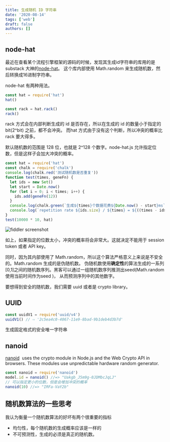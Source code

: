 ```yaml
---
title: 生成随机 ID 字符串
date: '2020-08-14'
tags: ['web']
draft: false
authors: []
---
```


## node-hat

最近在查看某个流程引擎框架的源码的时候，发现其生成id字符串的库用的是 substack 大神的[node-hat](https://github.com/substack/node-hat)。
这个库内部使用 Math.random 来生成随机数，然后转换成16进制字符串。

node-hat 有两种用法。

```javascript
const hat = require('hat')
hat()

const rack = hat.rack()
rack()
```

rack 方式会在内部判断生成的 id 是否存在，所以在生成的 id 的数量小于指定的 bit(2^bit) 之前，都不会冲突。
而hat 方式由于没有这个判断，所以冲突的概率比 rack 要大得多。

默认随机数的范围是 128 位，也就是 2^128 个数字。node-hat.js 允许指定位数，但是这样子会加大冲突的概率。

```javascript
const hat = require('hat')
const chalk = require('chalk')
console.log(chalk.red('测试随机数是否重复'))
function test(times, geneFn) {
  let ids = new Set()
  let start = Date.now()
  for (let i = 0; i < times; i++) {
    ids.add(geneFn(12))
  }
  console.log(chalk.green(`生成${times}个数据花费${Date.now() - start}ms`))
  console.log(`repetition rate ${ids.size} / ${times} = ${((times - ids.size) / times).toFixed(6)}`)
}
test(10000 * 10, hat)
```

<div className="relative h-[400px]">
  <Image
    style={{ objectFit: 'contain' }}
    className="my-0"
    alt="fiddler screenshot"
    src="https://cdn.nlark.com/yuque/0/2020/png/438262/1597419065571-5d8fdbf3-8459-4a71-bff7-ff1aa9207edd.png"
    fill={true}
  />
</div>

如上，如果指定的位数太小，冲突的概率将会非常大。这就决定不能用于 session token 或者 API key。

同时，因为其内部使用了 Math.random，所以这个算法严格意义上来说是不安全的。Math.random 生成的是伪随机数。
伪随机数使用**确定性**的算法生成的一系列[0,1]之间的随机数序列。黑客可以通过一组随机数序列推测出seed(Math.random 使用当前时间作为seed )，
从而预测序列中的其他数字。

要想得到安全的随机数，我们需要 uuid 或者是 crypto library。

## UUID

```javascript
const uuidV1 = require('uuid/v4')
uuidV1() // ⇨ '2c5ea4c0-4067-11e9-8bad-9b1deb4d3b7d'
```

生成固定格式的安全唯一字符串

## nanoid

[nanoid](https://github.com/ai/nanoid)  uses the crypto module in Node.js and the Web Crypto API in browsers. These modules use unpredictable hardware random generator.

```javascript
const nanoid = require('nanoid')
model.id = nanoid() //=> "Uakgb_J5m9g-0JDMbcJqLJ"
// 可以指定更小的位数，但是会增加冲突的概率
nanoid(10) //=> "IRFa-VaY2b"
```

## 随机数算法的一些思考

我认为衡量一个随机数算法的好坏有两个很重要的指标

- 均匀性，每个随机数的生成概率应该是一样的
- 不可预测性，生成的必须是真正的随机数。
